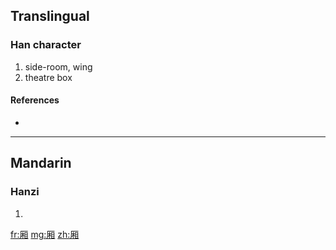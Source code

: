 {{also|廂}}
==Translingual==

===Han character===
{{Han char|rn=27|rad=厂|as=09|sn=11|four=|canj=一木月山 (MDBU)}}

# side-room, wing
# theatre box

====References====
* {{Han ref|kx=0162.191|hdz=10075.090|uh=53A2|ud=21410}}

----

==Mandarin==

===Hanzi===
{{cmn-hanzi|tra=廂|pin=[[xiāng]] ([[xiang1]])|wg=hsiang<sup>1</sup>}}

# {{defn|Mandarin|sort=厂09}}

[[fr:厢]]
[[mg:厢]]
[[zh:厢]]